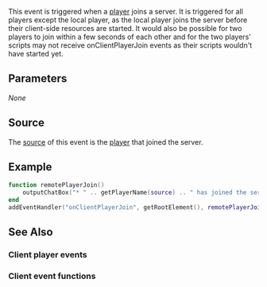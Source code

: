 
{{Client event}}
This event is triggered when a [[/player.md|player]] joins a server. It is triggered for all players except the local player, as the local player joins the server before their client-side resources are started. It would also be possible for two players to join within a few seconds of each other and for the two players' scripts may not receive onClientPlayerJoin events as their scripts wouldn't have started yet.

==Parameters==
''None''

==Source==
The [[/event_system#Event_source.md|source]] of this event is the [[/player.md|player]] that joined the server.

==Example==
<syntaxhighlight lang="lua">
function remotePlayerJoin()
	outputChatBox("* " .. getPlayerName(source) .. " has joined the server")
end
addEventHandler("onClientPlayerJoin", getRootElement(), remotePlayerJoin)
</syntaxhighlight>

==See Also==
===Client player events===
{{Client_player_events}}
===Client event functions===
{{Client_event_functions}}